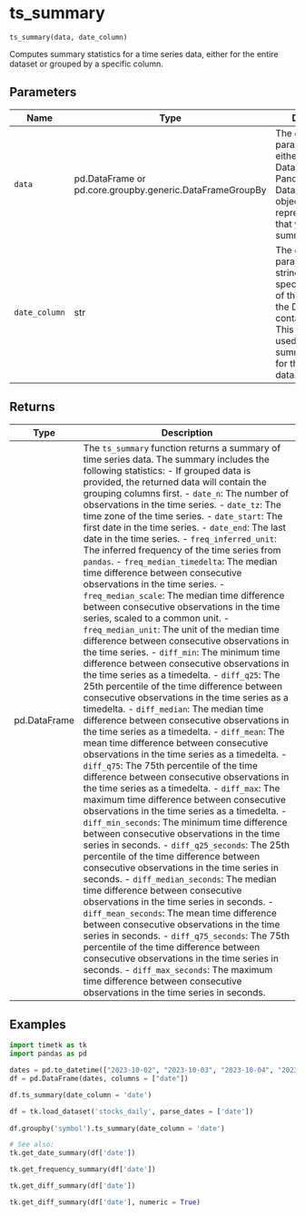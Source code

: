 # ts_summary { #timetk.ts_summary }

`ts_summary(data, date_column)`

Computes summary statistics for a time series data, either for the entire dataset or grouped by a specific column.

## Parameters

| Name          | Type                                                     | Description                                                                                                                                                                                              | Default    |
|---------------|----------------------------------------------------------|----------------------------------------------------------------------------------------------------------------------------------------------------------------------------------------------------------|------------|
| `data`        | pd.DataFrame or pd.core.groupby.generic.DataFrameGroupBy | The `data` parameter can be either a Pandas DataFrame or a Pandas DataFrameGroupBy object. It represents the data that you want to summarize.                                                            | _required_ |
| `date_column` | str                                                      | The `date_column` parameter is a string that specifies the name of the column in the DataFrame that contains the dates. This column will be used to compute summary statistics for the time series data. | _required_ |

## Returns

| Type         | Description                                                                                                                                                                                                                                                                                                                                                                                                                                                                                                                                                                                                                                                                                                                                                                                                                                                                                                                                                                                                                                                                                                                                                                                                                                                                                                                                                                                                                                                                                                                                                                                                                                                                                                                                                                                                                                                                                                                                                                                                                                                                                                                                                                                                                                                                                                                      |
|--------------|----------------------------------------------------------------------------------------------------------------------------------------------------------------------------------------------------------------------------------------------------------------------------------------------------------------------------------------------------------------------------------------------------------------------------------------------------------------------------------------------------------------------------------------------------------------------------------------------------------------------------------------------------------------------------------------------------------------------------------------------------------------------------------------------------------------------------------------------------------------------------------------------------------------------------------------------------------------------------------------------------------------------------------------------------------------------------------------------------------------------------------------------------------------------------------------------------------------------------------------------------------------------------------------------------------------------------------------------------------------------------------------------------------------------------------------------------------------------------------------------------------------------------------------------------------------------------------------------------------------------------------------------------------------------------------------------------------------------------------------------------------------------------------------------------------------------------------------------------------------------------------------------------------------------------------------------------------------------------------------------------------------------------------------------------------------------------------------------------------------------------------------------------------------------------------------------------------------------------------------------------------------------------------------------------------------------------------|
| pd.DataFrame | The `ts_summary` function returns a summary of time series data. The summary includes the following statistics: - If grouped data is provided, the returned data will contain the grouping columns first. - `date_n`: The number of observations in the time series. - `date_tz`: The time zone of the time series. - `date_start`: The first date in the time series. - `date_end`: The last date in the time series. - `freq_inferred_unit`: The inferred frequency of the time series from `pandas`. - `freq_median_timedelta`: The median time difference between consecutive observations in the time series. - `freq_median_scale`: The median time difference between consecutive observations in the time series, scaled to a common unit. - `freq_median_unit`: The unit of the median time difference between consecutive observations in the time series. - `diff_min`: The minimum time difference between consecutive observations in the time series as a timedelta. - `diff_q25`: The 25th percentile of the time difference between consecutive observations in the time series as a timedelta. - `diff_median`: The median time difference between consecutive observations in the time series as a timedelta. - `diff_mean`: The mean time difference between consecutive observations in the time series as a timedelta. - `diff_q75`: The 75th percentile of the time difference between consecutive observations in the time series as a timedelta. - `diff_max`: The maximum time difference between consecutive observations in the time series as a timedelta. - `diff_min_seconds`: The minimum time difference between consecutive observations in the time series in seconds. - `diff_q25_seconds`: The 25th percentile of the time difference between consecutive observations in the time series in seconds. - `diff_median_seconds`: The median time difference between consecutive observations in the time series in seconds. - `diff_mean_seconds`: The mean time difference between consecutive observations in the time series in seconds. - `diff_q75_seconds`: The 75th percentile of the time difference between consecutive observations in the time series in seconds. - `diff_max_seconds`: The maximum time difference between consecutive observations in the time series in seconds. |

## Examples

```python
import timetk as tk
import pandas as pd

dates = pd.to_datetime(["2023-10-02", "2023-10-03", "2023-10-04", "2023-10-05", "2023-10-06", "2023-10-09", "2023-10-10"])
df = pd.DataFrame(dates, columns = ["date"])

df.ts_summary(date_column = 'date')
```

```python
df = tk.load_dataset('stocks_daily', parse_dates = ['date'])
 
df.groupby('symbol').ts_summary(date_column = 'date') 
```

```python
# See also:
tk.get_date_summary(df['date'])

tk.get_frequency_summary(df['date'])

tk.get_diff_summary(df['date'])

tk.get_diff_summary(df['date'], numeric = True)

```